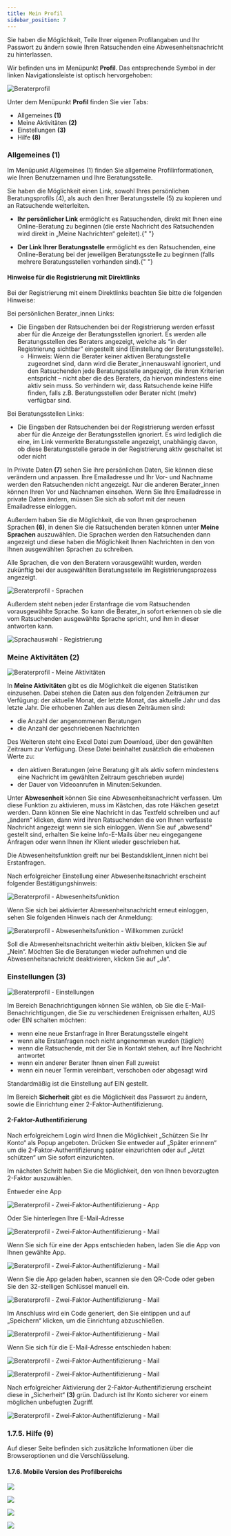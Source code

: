 ```yaml
---
title: Mein Profil
sidebar_position: 7
---
```



Sie haben die Möglichkeit, Teile Ihrer eigenen Profilangaben und Ihr Passwort zu ändern sowie Ihren Ratsuchenden eine Abwesenheitsnachricht zu hinterlassen.

Wir befinden uns im Menüpunkt <strong>Profil</strong>. Das entsprechende Symbol in der linken Navigationsleiste ist optisch hervorgehoben:

![Beraterprofil](../../../static/img/images-onlineberatung/01_Berater_Profil.png)

<span>
  Unter dem Menüpunkt <strong>Profil</strong> finden Sie vier Tabs:
</span>

- Allgemeines <strong>(1)</strong>
- Meine Aktivitäten <strong>(2)</strong>
- Einstellungen <strong>(3)</strong>
- Hilfe <strong>(8)</strong>

### Allgemeines <strong>(1)</strong>

Im Menüpunkt Allgemeines (1) finden Sie allgemeine Profilinformationen, wie Ihren Benutzernamen und Ihre Beratungsstelle.

Sie haben die Möglichkeit einen Link, sowohl Ihres persönlichen Beratungsprofils (4), als auch den Ihrer Beratungsstelle (5) zu kopieren und an Ratsuchende weiterleiten.

- <strong>Ihr persönlicher Link</strong> ermöglicht es Ratsuchenden, direkt mit Ihnen
  eine Online-Beratung zu beginnen (die erste Nachricht des Ratsuchenden wird direkt
  in „Meine Nachrichten“ geleitet).{" "}

- <strong>Der Link Ihrer Beratungsstelle</strong> ermöglicht es den Ratsuchenden,
  eine Online-Beratung bei der jeweiligen Beratungsstelle zu beginnen (falls mehrere
  Beratungsstellen vorhanden sind).{" "}

#### Hinweise für die Registrierung mit Direktlinks

Bei der Registrierung mit einem Direktlinks beachten Sie bitte die folgenden Hinweise:

<span>Bei persönlichen Berater_innen Links:</span>

- Die Eingaben der Ratsuchenden bei der Registrierung werden erfasst aber für die Anzeige der Beratungsstellen ignoriert. Es werden alle Beratungsstellen des Beraters angezeigt, welche als “in der Registrierung sichtbar” eingestellt sind (Einstellung der Beratungsstelle).
  - Hinweis: Wenn die Berater keiner aktiven Beratungsstelle zugeordnet sind, dann wird die Berater_innenauswahl ignoriert, und den Ratsuchenden jede Beratungsstelle angezeigt, die ihren Kriterien entspricht – nicht aber die des Beraters, da hiervon mindestens eine aktiv sein muss. So verhindern wir, dass Ratsuchende keine Hilfe finden, falls z.B. Beratungsstellen oder Berater nicht (mehr) verfügbar sind.

<span>Bei Beratungsstellen Links:</span>

- Die Eingaben der Ratsuchenden bei der Registrierung werden erfasst aber für die Anzeige der Beratungsstellen ignoriert. Es wird lediglich die eine, im Link vermerkte Beratungsstelle angezeigt, unabhängig davon, ob diese Beratungsstelle gerade in der Registrierung aktiv geschaltet ist oder nicht

In Private Daten <strong>(7)</strong> sehen Sie ihre persönlichen Daten, Sie können diese verändern und anpassen. Ihre Emailadresse und Ihr Vor- und Nachname werden den Ratsuchenden nicht angezeigt. Nur die anderen Berater_innen können Ihren Vor und Nachnamen einsehen. Wenn Sie Ihre Emailadresse in private Daten ändern, müssen Sie sich ab sofort mit der neuen Emailadresse einloggen.

Außerdem haben Sie die Möglichkeit, die von Ihnen gesprochenen Sprachen <strong>(6)</strong>, in denen Sie die Ratsuchenden beraten können unter <strong>Meine Sprachen</strong> auszuwählen. Die Sprachen werden den Ratsuchenden dann angezeigt und diese haben die Möglichkeit Ihnen Nachrichten in den von Ihnen ausgewählten Sprachen zu schreiben.

Alle Sprachen, die von den Beratern vorausgewählt wurden, werden zukünftig bei der ausgewählten Beratungsstelle im Registrierungsprozess angezeigt.

![Beraterprofil - Sprachen](../../../static/img/images-onlineberatung/01_Berater_Profil_Sprachen.png)

Außerdem steht neben jeder Erstanfrage die vom Ratsuchenden vorausgewählte Sprache. So kann die Berater_in sofort erkennen ob sie die vom Ratsuchenden ausgewählte Sprache spricht, und ihm in dieser antworten kann.

![Sprachauswahl - Registrierung](../../../static/img/images-onlineberatung/01_Berater_Profil_Sprachen2.png)

### Meine Aktivitäten <strong>(2)</strong>

![Beraterprofil - Meine Aktivitäten](../../../static/img/images-onlineberatung/01_Berater_Profil_MeineAktivitäten.png)

In <strong>Meine Aktivitäten</strong> gibt es die Möglichkeit die eigenen Statistiken einzusehen. Dabei stehen die Daten aus den folgenden Zeiträumen zur Verfügung: der aktuelle Monat, der letzte Monat, das aktuelle Jahr und das letzte Jahr. Die erhobenen Zahlen aus diesen Zeiträumen sind:

- die Anzahl der angenommenen Beratungen
- die Anzahl der geschriebenen Nachrichten

Des Weiteren steht eine Excel Datei zum Download, über den gewählten Zeitraum zur Verfügung. Diese Datei beinhaltet zusätzlich die erhobenen Werte zu:

- den aktiven Beratungen (eine Beratung gilt als aktiv sofern mindestens eine Nachricht im gewählten Zeitraum geschrieben wurde)
- der Dauer von Videoanrufen in Minuten:Sekunden.

Unter <strong>Abwesenheit</strong> können Sie eine Abwesenheitsnachricht verfassen. Um diese Funktion zu aktivieren, muss im Kästchen, das rote Häkchen gesetzt werden. Dann können Sie eine Nachricht in das Textfeld schreiben und auf „ändern“ klicken, dann wird ihren Ratsuchenden die von Ihnen verfasste Nachricht angezeigt wenn sie sich einloggen. Wenn Sie auf „abwesend“ gestellt sind, erhalten Sie keine Info-E-Mails über neu eingegangene Anfragen oder wenn Ihnen ihr Klient wieder geschrieben hat.

<PrimaryNote>
  Die Abwesenheitsfunktion greift nur bei Bestandsklient_innen nicht bei
  Erstanfragen.
</PrimaryNote>

Nach erfolgreicher Einstellung einer Abwesenheitsnachricht erscheint folgender Bestätigungshinweis:

![Beraterprofil - Abwesenheitsfunktion](../../../static/img/images-onlineberatung/01_Berater_Profil_Abwesenheitsnachricht.png)

Wenn Sie sich bei aktivierter Abwesenheitsnachricht erneut einloggen, sehen Sie folgenden Hinweis nach der Anmeldung:

![Beraterprofil - Abwesenheitsfunktion - Willkommen zurück!](../../../static/img/images-onlineberatung/01_Berater_Profil_Abwesenheitsnachricht2.png)

Soll die Abwesenheitsnachricht weiterhin aktiv bleiben, klicken Sie auf „Nein“. Möchten Sie die Beratungen wieder aufnehmen und die Abwesenheitsnachricht deaktivieren, klicken Sie auf „Ja“.

### Einstellungen <strong>(3)</strong>

![Beraterprofil - Einstellungen](../../../static/img/images-onlineberatung/01_Berater_Profil_Sicherheit.png)

<span>
  Im Bereich Benachrichtigungen können Sie wählen, ob Sie die
  E-Mail-Benachrichtigungen, die Sie zu verschiedenen Ereignissen erhalten, AUS
  oder EIN schalten möchten:
</span>

- wenn eine neue Erstanfrage in Ihrer Beratungsstelle eingeht
- wenn alte Erstanfragen noch nicht angenommen wurden (täglich)
- wenn die Ratsuchende, mit der Sie in Kontakt stehen, auf Ihre Nachricht antwortet
- wenn ein anderer Berater Ihnen einen Fall zuweist
- wenn ein neuer Termin vereinbart, verschoben oder abgesagt wird

Standardmäßig ist die Einstellung auf EIN gestellt.

Im Bereich <strong>Sicherheit</strong> gibt es die Möglichkeit das Passwort zu ändern, sowie die Einrichtung einer 2-Faktor-Authentifizierung.

#### 2-Faktor-Authentifizierung

Nach erfolgreichem Login wird Ihnen die Möglichkeit „Schützen Sie Ihr Konto“ als Popup angeboten. Drücken Sie entweder auf „Später erinnern“ um die 2-Faktor-Authentifizierung später einzurichten oder auf „Jetzt schützen“ um Sie sofort einzurichten.

Im nächsten Schritt haben Sie die Möglichkeit, den von Ihnen bevorzugten 2-Faktor auszuwählen.

Entweder eine App

![Beraterprofil - Zwei-Faktor-Authentifizierung - App](../../../static/img/images-onlineberatung/01_Berater_Profil_2FA_App.png)

Oder Sie hinterlegen Ihre E-Mail-Adresse

![Beraterprofil - Zwei-Faktor-Authentifizierung - Mail](../../../static/img/images-onlineberatung/01_Berater_Profil_2FA_Email.png)

Wenn Sie sich für eine der Apps entschieden haben, laden Sie die App von Ihnen gewählte App.

![Beraterprofil - Zwei-Faktor-Authentifizierung - Mail](../../../static/img/images-onlineberatung/01_Berater_Profil_2FA_App2.png)

Wenn Sie die App geladen haben, scannen sie den QR-Code oder geben Sie den 32-stelligen Schlüssel manuell ein.

![Beraterprofil - Zwei-Faktor-Authentifizierung - Mail](../../../static/img/images-onlineberatung/01_Berater_Profil_2FA_App3.png)

Im Anschluss wird ein Code generiert, den Sie eintippen und auf „Speichern“ klicken, um die Einrichtung abzuschließen.

![Beraterprofil - Zwei-Faktor-Authentifizierung - Mail](../../../static/img/images-onlineberatung/01_Berater_Profil_2FA_App4.png)

Wenn Sie sich für die E-Mail-Adresse entschieden haben:

![Beraterprofil - Zwei-Faktor-Authentifizierung - Mail](../../../static/img/images-onlineberatung/01_Berater_Profil_2FA_Email2.png)

![Beraterprofil - Zwei-Faktor-Authentifizierung - Mail](../../../static/img/images-onlineberatung/01_Berater_Profil_2FA_Email3.png)

Nach erfolgreicher Aktivierung der 2-Faktor-Authentifizierung erscheint diese in „Sicherheit“ <strong>(3)</strong> grün. Dadurch ist Ihr Konto sicherer vor einem möglichen unbefugten Zugriff.

![Beraterprofil - Zwei-Faktor-Authentifizierung - Mail](../../../static/img/images-onlineberatung/01_Berater_Profil_2FA_FeatureToggle.png)

### 1.7.5. Hilfe <strong>(9)</strong>

Auf dieser Seite befinden sich zusätzliche Informationen über die Browseroptionen und die Verschlüsselung.

#### 1.7.6. Mobile Version des Profilbereichs

<div style={{ display: 'flex', gap: '20px' }}>
<p><img src={useBaseUrl('/img/images-onlineberatung/mobile/01_Berater_Profil_ÖffentilcheDaten.png')} style={{ height: '400px' }}/></p>

<p><img src={useBaseUrl('/img/images-onlineberatung/mobile/01_Berater_Profil_PrivateDaten.png')} style={{ height: '400px' }}/></p>
</div>

<div style={{ display: 'flex', gap: '20px' }}>
<p><img src={useBaseUrl('/img/images-onlineberatung/mobile/01_Berater_Profil_Sicherheit.png')} style={{ height: '400px' }}/></p>

<p><img src={useBaseUrl('/img/images-onlineberatung/mobile/01_Berater_Profil_Sicherheit2.png')} style={{ height: '400px' }}/></p>
</div>
